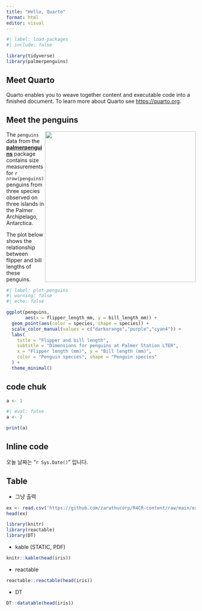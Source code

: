 ```yaml
---
title: "Hello, Quarto"
format: html
editor: visual
---
```


```r
#| label: load-packages
#| include: false

library(tidyverse)
library(palmerpenguins)
```

## Meet Quarto

Quarto enables you to weave together content and executable code into a finished document. To learn more about Quarto see <https://quarto.org>.

## Meet the penguins

![](https://raw.githubusercontent.com/quarto-dev/quarto-web/main/docs/get-started/hello/rstudio/lter_penguins.png){style="float:right;" fig-alt="Illustration of three species of Palmer Archipelago penguins: Chinstrap, Gentoo, and Adelie. Artwork by @allison_horst." width="401"}

The `penguins` data from the [**palmerpenguins**](https://allisonhorst.github.io/palmerpenguins "palmerpenguins R package") package contains size measurements for `r nrow(penguins)` penguins from three species observed on three islands in the Palmer Archipelago, Antarctica.

The plot below shows the relationship between flipper and bill lengths of these penguins.

```r
#| label: plot-penguins
#| warning: false
#| echo: false

ggplot(penguins, 
       aes(x = flipper_length_mm, y = bill_length_mm)) +
  geom_point(aes(color = species, shape = species)) +
  scale_color_manual(values = c("darkorange","purple","cyan4")) +
  labs(
    title = "Flipper and bill length",
    subtitle = "Dimensions for penguins at Palmer Station LTER",
    x = "Flipper length (mm)", y = "Bill length (mm)",
    color = "Penguin species", shape = "Penguin species"
  ) +
  theme_minimal()
```

## code chuk 

```r
a <- 1
```

```r
#| eval: false
a <- 2
```

```r
print(a)
```

## Inline code

오늘 날짜는 "`r Sys.Date()`" 입니다. 

## Table

- 그냥 출력

```r
ex <- read.csv('https://github.com/zarathucorp/R4CR-content/raw/main/example_g1e.csv')
head(ex)
```

```r
library(knitr)
library(reactable)
library(DT)
```

- kable (STATIC, PDF)
```r
knitr::kable(head(iris))
```

- reactable
```r
reactable::reactable(head(iris))
```

- DT
```r
DT::datatable(head(iris))
```